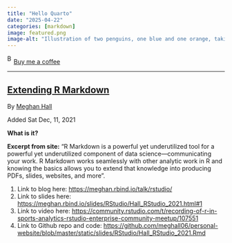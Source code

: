 ```yaml
---
title: "Hello Quarto"
date: "2025-04-22"
categories: [markdown]
image: featured.png
image-alt: "Illustration of two penguins, one blue and one orange, taking a selfie with a selfie stick. The moon in the background looks like the Quarto logo."
---
```



<link href="https://fonts.googleapis.com/css?family=Cookie" rel="stylesheet"><a class="bmc-button" target="_blank" href="https://www.buymeacoffee.com/JoscelinRocha">![Buy me a coffee](https://cdn.buymeacoffee.com/buttons/bmc-new-btn-logo.svg){alt="Buy me a coffee" width="15" height="21"}Buy me a coffee</a>

------------------------------------------------------------------------


## [Extending R Markdown](https://meghan.rbind.io/talk/rstudio/)

By [Meghan Hall](https://meghan.rbind.io/talk/rstudio/)

Added Sat Dec, 11, 2021

**What is it?**

**Excerpt from site:** "R Markdown is a powerful yet
underutilized tool for a powerful yet underutilized
component of data science---communicating your work. R
Markdown works seamlessly with other analytic work in R and
knowing the basics allows you to extend that knowledge into
producing PDFs, slides, websites, and more".

1.  Link to blog here:
    <https://meghan.rbind.io/talk/rstudio/>
2.  Link to slides here:
    <https://meghan.rbind.io/slides/RStudio/Hall_RStudio_2021.html#1>
3.  Link to video here:
    <https://community.rstudio.com/t/recording-of-r-in-sports-analytics-rstudio-enterprise-community-meetup/107551>
4.  Link to Github repo and code:
    <https://github.com/meghall06/personal-website/blob/master/static/slides/RStudio/Hall_RStudio_2021.Rmd>